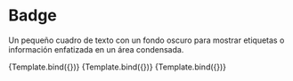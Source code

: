 

<Meta title='Atoms/Badge' component={Badge} />

# Badge

Un pequeño cuadro de texto con un fondo oscuro para mostrar etiquetas o información enfatizada en un área condensada.

<!--- This is your Story template function, shown here in React -->


<Canvas>
  <Story
    name='Primary'
    args={{
      text: 'Primary',
      color: 'true'
    }}
  >
    {Template.bind({})}
  </Story>
  <Story
    name='Secondary'
    args={{
      text: 'segundon'
    }}
  >
    {Template.bind({})}
  </Story>
  <Story
    name='Danger'
    args={{
      text: 'DANGER'
    }}
  >
    {Template.bind({})}
  </Story>
</Canvas>
